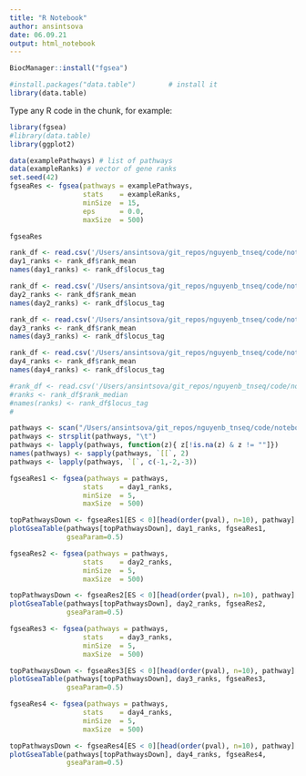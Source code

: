 ```yaml
---
title: "R Notebook"
author: ansintsova
date: 06.09.21
output: html_notebook
---
```


```r
BiocManager::install("fgsea")
```
```r
#install.packages("data.table")        # install it
library(data.table)
```
Type any R code in the chunk, for example:
```r
library(fgsea)
#library(data.table)
library(ggplot2)
```

```r
data(examplePathways) # list of pathways
data(exampleRanks) # vector of gene ranks
set.seed(42)
fgseaRes <- fgsea(pathways = examplePathways,
                  stats    = exampleRanks,
                  minSize  = 15,
                  eps      = 0.0,
                  maxSize  = 500)

```

```r
fgseaRes
```

```r

rank_df <- read.csv('/Users/ansintsova/git_repos/nguyenb_tnseq/code/notebooks/08_2021_pathway_enrichment/day1_ranked_mean.csv', )
day1_ranks <- rank_df$rank_mean
names(day1_ranks) <- rank_df$locus_tag


```

```r
rank_df <- read.csv('/Users/ansintsova/git_repos/nguyenb_tnseq/code/notebooks/08_2021_pathway_enrichment/day2_ranked_mean.csv', )
day2_ranks <- rank_df$rank_mean
names(day2_ranks) <- rank_df$locus_tag
```

```r
rank_df <- read.csv('/Users/ansintsova/git_repos/nguyenb_tnseq/code/notebooks/08_2021_pathway_enrichment/day3_ranked_mean.csv', )
day3_ranks <- rank_df$rank_mean
names(day3_ranks) <- rank_df$locus_tag
```


```r
rank_df <- read.csv('/Users/ansintsova/git_repos/nguyenb_tnseq/code/notebooks/08_2021_pathway_enrichment/day4_ranked_mean.csv', )
day4_ranks <- rank_df$rank_mean
names(day4_ranks) <- rank_df$locus_tag
```


```r

#rank_df <- read.csv('/Users/ansintsova/git_repos/nguyenb_tnseq/code/notebooks/08_2021_pathway_enrichment/ranked_median.csv', )
#ranks <- rank_df$rank_median
#names(ranks) <- rank_df$locus_tag
#

```






```r
pathways <- scan("/Users/ansintsova/git_repos/nguyenb_tnseq/code/notebooks/08_2021_pathway_enrichment/15-09-sey.gmt", what="", sep="\n")
pathways <- strsplit(pathways, "\t")
pathways <- lapply(pathways, function(z){ z[!is.na(z) & z != ""]})
names(pathways) <- sapply(pathways, `[[`, 2)
pathways <- lapply(pathways, `[`, c(-1,-2,-3))


```

```r
fgseaRes1 <- fgsea(pathways = pathways,
                  stats    = day1_ranks,
                  minSize  = 5,
                  maxSize  = 500)
```
```r
topPathwaysDown <- fgseaRes1[ES < 0][head(order(pval), n=10), pathway]
plotGseaTable(pathways[topPathwaysDown], day1_ranks, fgseaRes1,
              gseaParam=0.5)
```
```r
fgseaRes2 <- fgsea(pathways = pathways,
                  stats    = day2_ranks,
                  minSize  = 5,
                  maxSize  = 500)
```
```r
topPathwaysDown <- fgseaRes2[ES < 0][head(order(pval), n=10), pathway]
plotGseaTable(pathways[topPathwaysDown], day2_ranks, fgseaRes2,
              gseaParam=0.5)
```

```r
fgseaRes3 <- fgsea(pathways = pathways,
                  stats    = day3_ranks,
                  minSize  = 5,
                  maxSize  = 500)
```

```r
topPathwaysDown <- fgseaRes3[ES < 0][head(order(pval), n=10), pathway]
plotGseaTable(pathways[topPathwaysDown], day3_ranks, fgseaRes3,
              gseaParam=0.5)
```

```r
fgseaRes4 <- fgsea(pathways = pathways,
                  stats    = day4_ranks,
                  minSize  = 5,
                  maxSize  = 500)
```

```r
topPathwaysDown <- fgseaRes4[ES < 0][head(order(pval), n=10), pathway]
plotGseaTable(pathways[topPathwaysDown], day4_ranks, fgseaRes4,
              gseaParam=0.5)
```

